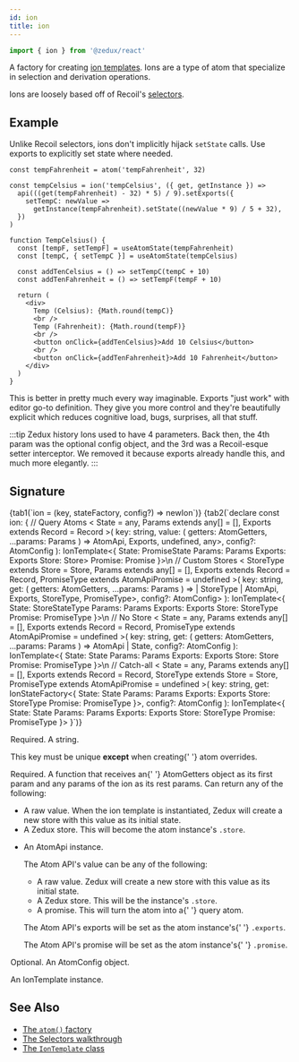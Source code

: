 ```yaml
---
id: ion
title: ion
---
```



```ts
import { ion } from '@zedux/react'
```

A factory for creating [ion templates](../classes/IonTemplate). Ions are a type of atom that specialize in selection and derivation operations.

Ions are loosely based off of Recoil's [selectors](https://recoiljs.org/docs/api-reference/core/selector).

## Example

Unlike Recoil selectors, ions don't implicitly hijack `setState` calls. Use exports to explicitly set state where needed.

```tsx live ecosystemId=ion/example resultVar=TempCelsius
const tempFahrenheit = atom('tempFahrenheit', 32)

const tempCelsius = ion('tempCelsius', ({ get, getInstance }) =>
  api(((get(tempFahrenheit) - 32) * 5) / 9).setExports({
    setTempC: newValue =>
      getInstance(tempFahrenheit).setState((newValue * 9) / 5 + 32),
  })
)

function TempCelsius() {
  const [tempF, setTempF] = useAtomState(tempFahrenheit)
  const [tempC, { setTempC }] = useAtomState(tempCelsius)

  const addTenCelsius = () => setTempC(tempC + 10)
  const addTenFahrenheit = () => setTempF(tempF + 10)

  return (
    <div>
      Temp (Celsius): {Math.round(tempC)}
      <br />
      Temp (Fahrenheit): {Math.round(tempF)}
      <br />
      <button onClick={addTenCelsius}>Add 10 Celsius</button>
      <br />
      <button onClick={addTenFahrenheit}>Add 10 Fahrenheit</button>
    </div>
  )
}
```

This is better in pretty much every way imaginable. Exports "just work" with editor go-to definition. They give you more control and they're beautifully explicit which reduces cognitive load, bugs, surprises, all that stuff.

:::tip Zedux history
Ions used to have 4 parameters. Back then, the 4th param was the optional config object, and the 3rd was a Recoil-esque setter interceptor. We removed it because exports already handle this, and much more elegantly.
:::

## Signature

<Tabs>
  {tab1(`ion = (key, stateFactory, config?) => newIon`)}
  {tab2(`declare const ion: {
  // Query Atoms
  <
    State = any,
    Params extends any[] = [],
    Exports extends Record<string, any> = Record<string, never>
  >(
    key: string,
    value: (
      getters: AtomGetters,
      ...params: Params
    ) => AtomApi<Promise<State>, Exports, undefined, any>,
    config?: AtomConfig<State>
  ): IonTemplate<{
    State: PromiseState<State>
    Params: Params
    Exports: Exports
    Store: Store<PromiseState<State>>
    Promise: Promise<State>
  }>\n
  // Custom Stores
  <
    StoreType extends Store<any> = Store<any>,
    Params extends any[] = [],
    Exports extends Record<string, any> = Record<string, never>,
    PromiseType extends AtomApiPromise = undefined
  >(
    key: string,
    get: (
      getters: AtomGetters,
      ...params: Params
    ) =>
      | StoreType
      | AtomApi<StoreStateType<Store>, Exports, StoreType, PromiseType>,
    config?: AtomConfig<StoreStateType<StoreType>>
  ): IonTemplate<{
    State: StoreStateType<StoreType>
    Params: Params
    Exports: Exports
    Store: StoreType
    Promise: PromiseType
  }>\n
  // No Store
  <
    State = any,
    Params extends any[] = [],
    Exports extends Record<string, any> = Record<string, never>,
    PromiseType extends AtomApiPromise = undefined
  >(
    key: string,
    get: (
      getters: AtomGetters,
      ...params: Params
    ) => AtomApi<State, Exports, undefined, PromiseType> | State,
    config?: AtomConfig<State>
  ): IonTemplate<{
    State: State
    Params: Params
    Exports: Exports
    Store: Store<State>
    Promise: PromiseType
  }>\n
  // Catch-all
  <
    State = any,
    Params extends any[] = [],
    Exports extends Record<string, any> = Record<string, never>,
    StoreType extends Store<any> = Store<any>,
    PromiseType extends AtomApiPromise = undefined
  >(
    key: string,
    get: IonStateFactory<{
      State: State
      Params: Params
      Exports: Exports
      Store: StoreType
      Promise: PromiseType
    }>,
    config?: AtomConfig<State>
  ): IonTemplate<{
    State: State
    Params: Params
    Exports: Exports
    Store: StoreType
    Promise: PromiseType
  }>
}`)}
</Tabs>

<Legend>
  <Item name="key">
    <p>Required. A string.</p>
    <p>
      This key must be unique <b>except</b> when creating{' '}
      <Link to="../../walkthrough/overrides">atom overrides</Link>.
    </p>
    <div>
      <AtomKeyDesc />
    </div>
  </Item>
  <Item name="stateFactory">
    <p>
      Required. A function that receives an{' '}
      <Link to="../types/AtomGetters">AtomGetters</Link> object as its first
      param and any params of the ion as its rest params. Can return any of the
      following:
    </p>
    <ul className="spaced">
      <li>
        A raw value. When the ion template is instantiated, Zedux will create a
        new store with this value as its initial state.
      </li>
      <li>
        A <Link to="../classes/Store">Zedux store</Link>. This will become the
        atom instance's <code>.store</code>.
      </li>
      <li>
        <p>
          An <Link to="../classes/AtomApi">AtomApi</Link> instance.
        </p>
        <p>The Atom API's value can be any of the following:</p>
        <div>
          <ul>
            <li>
              A raw value. Zedux will create a new store with this value as its
              initial state.
            </li>
            <li>
              A Zedux store. This will be the instance's <code>.store</code>.
            </li>
            <li>
              A promise. This will turn the atom into a{' '}
              <Link to="../../walkthrough/query-atoms">query atom</Link>.
            </li>
          </ul>
        </div>
        <p>
          The Atom API's exports will be set as the atom instance's{' '}
          <code>.exports</code>.
        </p>
        <p>
          The Atom API's promise will be set as the atom instance's{' '}
          <code>.promise</code>.
        </p>
      </li>
    </ul>
  </Item>
  <Item name="config">
    <p>
      Optional. An <Link to="../types/AtomConfig">AtomConfig</Link> object.
    </p>
  </Item>
  <Item name="Returns">
    <p>
      An <Link to="../classes/IonTemplate">IonTemplate instance</Link>.
    </p>
  </Item>
</Legend>

## See Also

- [The `atom()` factory](atom)
- [The Selectors walkthrough](../../walkthrough/selectors)
- [The `IonTemplate` class](../classes/IonTemplate)
